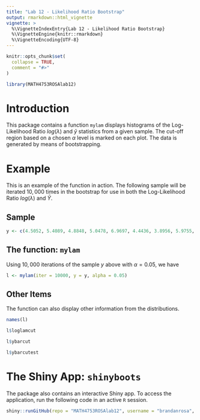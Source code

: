 ```yaml
---
title: "Lab 12 - Likelihood Ratio Bootstrap"
output: rmarkdown::html_vignette
vignette: >
  %\VignetteIndexEntry{Lab 12 - Likelihood Ratio Bootstrap}
  %\VignetteEngine{knitr::rmarkdown}
  %\VignetteEncoding{UTF-8}
---
```


```r
knitr::opts_chunk$set(
  collapse = TRUE,
  comment = "#>"
)
```

```r
library(MATH4753ROSAlab12)
```

# Introduction

This package contains a function `mylam` displays histograms of the Log-Likelihood Ratio $log(\lambda)$ and $\bar{y}$ statistics from a given sample. The cut-off region based on a chosen $\alpha$ level is marked on each plot. The data is generated by means of bootstrapping.

# Example

This is an example of the function in action. The following sample will be iterated $10,000$ times in the bootstrap for use in both the Log-Likelihood Ratio $log(\lambda)$ and $\bar{Y}$.

## Sample

```r
y <- c(4.5052, 5.4089, 4.8848, 5.0478, 6.9697, 4.4436, 3.8956, 5.9755, 4.6879, 6.1052)
```

## The function: `mylam`

Using $10,000$ iterations of the sample $y$ above with $\alpha = 0.05$, we have

```r
l <- mylam(iter = 10000, y = y, alpha = 0.05)
```

## Other Items

The function can also display other information from the distributions.

```r
names(l)
```

```r
l$loglamcut
```

```r
l$ybarcut
```

```r
l$ybarcutest
```

# The Shiny App: `shinyboots`

The package also contains an interactive Shiny app. To access the application, run the following code in an active `R` session.

```r
shiny::runGitHub(repo = "MATH4753ROSAlab12", username = "brandanrosa", subdir = "inst/shinyboots")
```
